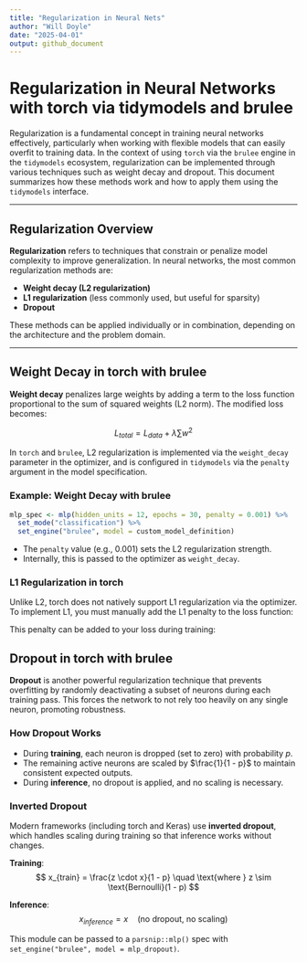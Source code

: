 ```yaml
---
title: "Regularization in Neural Nets"
author: "Will Doyle"
date: "2025-04-01"
output: github_document
---
```


# Regularization in Neural Networks with torch via tidymodels and brulee

Regularization is a fundamental concept in training neural networks effectively, particularly when working with flexible models that can easily overfit to training data. In the context of using `torch` via the `brulee` engine in the `tidymodels` ecosystem, regularization can be implemented through various techniques such as weight decay and dropout. This document summarizes how these methods work and how to apply them using the `tidymodels` interface.

------------------------------------------------------------------------

## Regularization Overview

**Regularization** refers to techniques that constrain or penalize model complexity to improve generalization. In neural networks, the most common regularization methods are:

-   **Weight decay (L2 regularization)**
-   **L1 regularization** (less commonly used, but useful for sparsity)
-   **Dropout**

These methods can be applied individually or in combination, depending on the architecture and the problem domain.

------------------------------------------------------------------------

## Weight Decay in torch with brulee

**Weight decay** penalizes large weights by adding a term to the loss function proportional to the sum of squared weights (L2 norm). The modified loss becomes:

$$ L_{total} = L_{data} + \lambda \sum w^2 $$

In `torch` and `brulee`, L2 regularization is implemented via the `weight_decay` parameter in the optimizer, and is configured in `tidymodels` via the `penalty` argument in the model specification.

### Example: Weight Decay with brulee

```r
mlp_spec <- mlp(hidden_units = 12, epochs = 30, penalty = 0.001) %>%
  set_mode("classification") %>%
  set_engine("brulee", model = custom_model_definition)
```

-   The `penalty` value (e.g., 0.001) sets the L2 regularization strength.
-   Internally, this is passed to the optimizer as `weight_decay`.

### L1 Regularization in torch

Unlike L2, torch does not natively support L1 regularization via the optimizer. To implement L1, you must manually add the L1 penalty to the loss function:

This penalty can be added to your loss during training:

## Dropout in torch with brulee

**Dropout** is another powerful regularization technique that prevents overfitting by randomly deactivating a subset of neurons during each training pass. This forces the network to not rely too heavily on any single neuron, promoting robustness.

### How Dropout Works

-   During **training**, each neuron is dropped (set to zero) with probability $p$.
-   The remaining active neurons are scaled by $\frac{1}{1 - p}$ to maintain consistent expected outputs.
-   During **inference**, no dropout is applied, and no scaling is necessary.

### Inverted Dropout

Modern frameworks (including torch and Keras) use **inverted dropout**, which handles scaling during training so that inference works without changes.

**Training**: $$ x_{train} = \frac{z \cdot x}{1 - p} \quad \text{where } z \sim \text{Bernoulli}(1 - p) $$

**Inference**: $$ x_{inference} = x \quad \text{(no dropout, no scaling)} $$

This module can be passed to a `parsnip::mlp()` spec with `set_engine("brulee", model = mlp_dropout)`.
